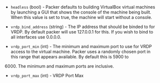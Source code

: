 <!-- Code generated from the comments of the RunConfig struct in builder/virtualbox/common/run_config.go; DO NOT EDIT MANUALLY -->

- `headless` (bool) - Packer defaults to building VirtualBox virtual
  machines by launching a GUI that shows the console of the machine
  being built. When this value is set to true, the machine will start
  without a console.

- `vrdp_bind_address` (string) - The IP address that should be
  binded to for VRDP. By default packer will use 127.0.0.1 for this. If you
  wish to bind to all interfaces use 0.0.0.0.

- `vrdp_port_min` (int) - The minimum and maximum port
  to use for VRDP access to the virtual machine. Packer uses a randomly chosen
  port in this range that appears available. By default this is 5900 to

  6000. The minimum and maximum ports are inclusive.

- `vrdp_port_max` (int) - VRDP Port Max
